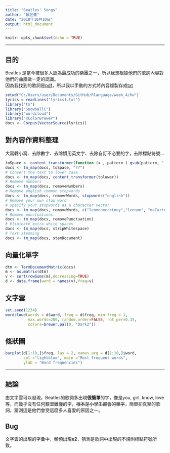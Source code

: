 ```yaml
---
title: "Beatles' Songs"
author: "賴昱堯"
date: "2018年10月10日"
output: html_document
---
```


```r
knitr::opts_chunk$set(echo = TRUE)
```

***

## 目的

Beatles 是當今被很多人認為最成功的樂團之一，所以我想根據他們的歌詞內容對他們的曲風做一定的認識。  
因為我找到的歌詞是[pdf](http://www.idph.com.br/conteudos/ebooks/beatles.pdf)，所以我以手動的方式將內容複製存成[txt](https://github.com/richlay/Rlanguage/blob/master/week_4/hw/lyrics1.txt)


```r
setwd("C:/Users/user/Documents/GitHub/Rlanguage/week_4/hw")
lyrics = readLines("lyrics1.txt")
library("tm")
library("SnowballC")
library("wordcloud")
library("RColorBrewer")
docs <- Corpus(VectorSource(lyrics))
```

## 對內容作資料整理  

大寫轉小寫、去除數字、去除慣用英文字、去除自訂不必要的字，去除標點符號...

```r
toSpace <- content_transformer(function (x , pattern ) gsub(pattern, "'", x))
docs <- tm_map(docs, toSpace, "??")
# Convert the text to lower case
docs <- tm_map(docs, content_transformer(tolower))
# Remove numbers
docs <- tm_map(docs, removeNumbers)
# Remove english common stopwords
docs <- tm_map(docs, removeWords, stopwords("english"))
# Remove your own stop word
# specify your stopwords as a character vector
docs <- tm_map(docs, removeWords, c("lennonmccrtney","lennon", "mcCartney", "(", ")")) 
# Remove punctuations
docs <- tm_map(docs, removePunctuation)
# Eliminate extra white spaces
docs <- tm_map(docs, stripWhitespace)
# Text stemming
docs <- tm_map(docs, stemDocument)
```

## 向量化單字

```r
dtm <- TermDocumentMatrix(docs)
m <- as.matrix(dtm)
v <- sort(rowSums(m),decreasing=TRUE)
d <- data.frame(word = names(v),freq=v)
```

## 文字雲

```r
set.seed(1234)
wordcloud(words = d$word, freq = d$freq, min.freq = 1,
          max.words=200, random.order=FALSE, rot.per=0.35, 
          colors=brewer.pal(8, "Dark2"))
```

## 條狀圖

```r
barplot(d[1:10,]$freq, las = 2, names.arg = d[1:10,]$word,
        col ="lightblue", main ="Most frequent words",
        ylab = "Word frequencies")
```

***

## 結論

由文字雲可以發現，Beatles的歌詞多出現**很簡單**的字，像是you, girl, know, love等，而幾乎沒有任何艱澀難懂的字，~~根本是小學生都會的單字~~，簡單卻真摯的歌詞，猜測這是他們會受這麼多人喜愛的原因之一。


## Bug

文字雲的出現的字彚中，頻頻出現**e2**，猜測是歌詞中出現的不規則標點符號所致。
